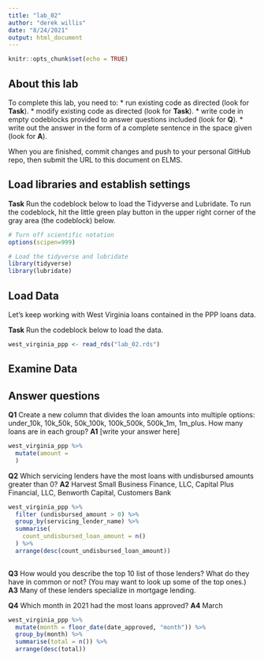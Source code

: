 ```yaml
---
title: "lab_02"
author: "derek willis"
date: "8/24/2021"
output: html_document
---
```


```r
knitr::opts_chunk$set(echo = TRUE)
```

## About this lab

To complete this lab, you need to:
* run existing code as directed (look for **Task**).
* modify existing code as directed (look for **Task**).
* write code in empty codeblocks provided to answer questions included (look for **Q**).
* write out the answer in the form of a complete sentence in the space given (look for **A**).

When you are finished, commit changes and push to your personal GitHub repo, then submit the URL to this document on ELMS.

## Load libraries and establish settings

**Task** Run the codeblock below to load the Tidyverse and Lubridate. To run the codeblock, hit the little green play button in the upper right corner of the gray area (the codeblock) below.

```r
# Turn off scientific notation
options(scipen=999)

# Load the tidyverse and lubridate
library(tidyverse)
library(lubridate)
```

## Load Data

Let's keep working with West Virginia loans contained in the PPP loans data.  

**Task** Run the codeblock below to load the data.

```r
west_virginia_ppp <- read_rds("lab_02.rds")
```

## Examine Data

## Answer questions

**Q1** Create a new column that divides the loan amounts into multiple options: under_10k, 10k_50k, 50k_100k, 100k_500k, 500k_1m, 1m_plus. How many loans are in each group?
**A1** [write your answer here]

```r
west_virginia_ppp %>%
  mutate(amount = 
  )

```

**Q2** Which servicing lenders have the most loans with undisbursed amounts greater than 0?
**A2** Harvest Small Business Finance, LLC, Capital Plus Financial, LLC, Benworth Capital, Customers Bank

```r
west_virginia_ppp %>% 
  filter (undisbursed_amount > 0) %>%
  group_by(servicing_lender_name) %>%
  summarise(
    count_undisbursed_loan_amount = n()
  ) %>%
  arrange(desc(count_undisbursed_loan_amount))
  

```

**Q3** How would you describe the top 10 list of those lenders? What do they have in common or not? (You may want to look up some of the top ones.)
**A3** Many of these lenders specialize in mortgage lending.  

**Q4** Which month in 2021 had the most loans approved?
**A4** March

```r
west_virginia_ppp %>%
  mutate(month = floor_date(date_approved, "month")) %>%
  group_by(month) %>%
  summarise(total = n()) %>%
  arrange(desc(total))
```
